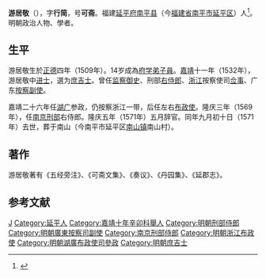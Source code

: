 '''游居敬'''（{{bd|1509年||1571年}}），字'''行简'''，号'''可斋'''。福建[[延平府|延平府]][[南平县|南平县]]（今[[福建省|福建省]][[南平市|南平市]][[延平区|延平区]]）人<ref>{{cite book|author=南平市志编纂委员会|title=南平市志(上下册)|publisher=中华书局|location=北京市|isbn=7-101-01331-7|url=http://www.fjsq.gov.cn/ShowText.asp?ToBook=3221&index=1531&|edition=第1版|accessdate=2011-06-30|date=1994年9月|archive-url=https://web.archive.org/web/20160304113740/http://www.fjsq.gov.cn/ShowText.asp?ToBook=3221&index=1531&|archive-date=2016-03-04|dead-url=yes}}</ref>。明朝政治人物、學者。

==生平==
游居敬生於[[正德_(明朝)|正德]]四年（1509年）。14岁成為[[府学|府学]][[弟子員|弟子員]]。[[嘉靖|嘉靖]]十一年（1532年），游居敬中[[进士|进士]]，選为[[庶吉士|庶吉士]]。曾任[[监察御史|监察御史]]、刑部[[右侍郎|右侍郎]]、[[浙江|浙江]]按察使司[[佥事|佥事]]、广东[[按察副使|按察副使]]。

嘉靖二十六年任[[湖广|湖广]]参政，仍按察浙江一带，后任左右[[布政使|布政使]]。隆庆三年（1569年），任[[南京刑部|南京刑部]]右侍郎。隆庆五年（1571年）五月辞官。同年九月初十日（1571年）去世，葬于南山（今南平市延平区[[南山镇_(南平市)|南山镇]]南山村）。

==著作==
游居敬著有《五经旁注》、《可斋文集》、《奏议》、《丹园集》、《延郡志》。

== 参考文献 ==
{{reflist}}

{{嘉靖十一年壬辰科殿試金榜}}

{{Authority control}}
{{DEFAULTSORT:You游}}
[[Category:游姓|J]]
[[Category:延平人|Category:延平人]]
[[Category:嘉靖十年辛卯科舉人|Category:嘉靖十年辛卯科舉人]]
[[Category:明朝刑部侍郎|Category:明朝刑部侍郎]]
[[Category:明朝廣東按察司副使|Category:明朝廣東按察司副使]]
[[Category:南京刑部侍郎|Category:南京刑部侍郎]]
[[Category:明朝浙江布政使|Category:明朝浙江布政使]]
[[Category:明朝湖廣布政使司參政|Category:明朝湖廣布政使司參政]]
[[Category:明朝庶吉士|Category:明朝庶吉士]]